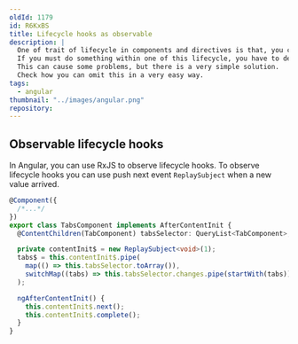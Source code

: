```yaml
---
oldId: 1179
id: R6KxBS
title: Lifecycle hooks as observable
description: |
  One of trait of lifecycle in components and directives is that, you can not observe it.
  If you must do something within one of this lifecycle, you have to declare variable first and then assign value in hook.
  This can cause some problems, but there is a very simple solution.
  Check how you can omit this in a very easy way.
tags:
  - angular
thumbnail: "../images/angular.png"
repository:
---
```


## Observable lifecycle hooks

In Angular, you can use RxJS to observe lifecycle hooks.
To observe lifecycle hooks you can use push next event `ReplaySubject` when a new value arrived.

```ts
@Component({
  /*...*/
})
export class TabsComponent implements AfterContentInit {
  @ContentChildren(TabComponent) tabsSelector: QueryList<TabComponent>;

  private contentInit$ = new ReplaySubject<void>(1);
  tabs$ = this.contentInit$.pipe(
    map(() => this.tabsSelector.toArray()),
    switchMap((tabs) => this.tabsSelector.changes.pipe(startWith(tabs))),
  );

  ngAfterContentInit() {
    this.contentInit$.next();
    this.contentInit$.complete();
  }
}
```
